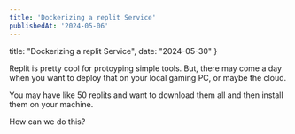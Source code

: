 ```yaml
---
title: 'Dockerizing a replit Service'
publishedAt: '2024-05-06'
---
```


  title: "Dockerizing a replit Service",
  date: "2024-05-30"
}

Replit is pretty cool for protoyping simple tools.
But, there may come a day when you want to deploy that on your local gaming PC, or maybe the cloud.

You may have like 50 replits and want to download them all and then install them on your machine.

How can we do this?

